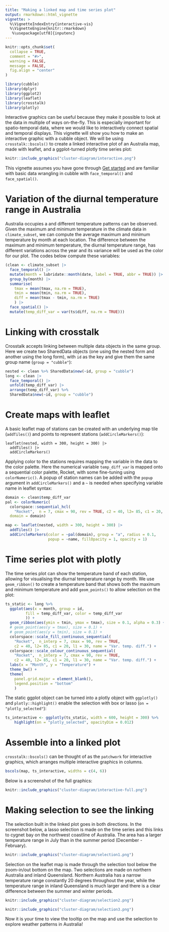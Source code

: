 ```yaml
---
title: "Making a linked map and time series plot"
output: rmarkdown::html_vignette
vignette: >
  %\VignetteIndexEntry{interactive-vis}
  %\VignetteEngine{knitr::rmarkdown}
   %\usepackage[utf8]{inputenc}
---
```


```r
knitr::opts_chunk$set(
  collapse = TRUE,
  comment = "#>", 
  warning = FALSE,
  message = FALSE,
  fig.align = "center"
)

library(cubble)
library(dplyr)
library(ggplot2)
library(leaflet)
library(crosstalk)
library(plotly)
```

Interactive graphics can be useful because they make it possible to look at the data in multiple of ways on-the-fly. This is especially important for spatio-temporal data, where we would like to interactively connect spatial and temporal displays. This vignette will show you how to make an interactive graphic with a cubble object. We will be using `crosstalk::bscols()` to create a linked interactive plot of an Australia map, made with leaflet, and a ggplot-turned plotly time series plot: 

```r
knitr::include_graphics("cluster-diagram/interactive.png")
```


This vignette assumes you have gone through [Get started](cubble.html) and are familiar with basic data wrangling in cubble with `face_temporal()` and `face_spatial()`. 

# Variation of the diurnal temperature range in Australia

Australia occupies a  and different temperature patterns can be observed. Given the maximum and minimum temperature in the climate data in `climate_subset`, we can compute the average maximum and minimum temperature by month at each location. The difference between the maximum and minimum temperature, the diurnal temperature range, has different variations across the year and its variance will be used as the color for our plot. The codes below compute these variables: 

```r
(clean <- climate_subset |>
  face_temporal() |>
  mutate(month = lubridate::month(date, label = TRUE, abbr = TRUE)) |>
  group_by(month) |>
  summarise(
    tmax = mean(tmax, na.rm = TRUE),
    tmin = mean(tmin, na.rm = TRUE),
    diff = mean(tmax - tmin, na.rm = TRUE)
    ) |>
  face_spatial() |>
  mutate(temp_diff_var = var(ts$diff, na.rm = TRUE)))
```

# Linking with crosstalk

Crosstalk accepts linking between multiple data objects in the same group. Here we create two SharedData objects (one using the nested form and another using the long form), with `id` as the key and give them the same group name (`group = "cubble"`):

```r
nested <- clean %>% SharedData$new(~id, group = "cubble")
long <- clean |>
  face_temporal() |>
  unfold(temp_diff_var) |>
  arrange(temp_diff_var) %>% 
  SharedData$new(~id, group = "cubble")
```

# Create maps with leaflet

A basic leaflet map of stations can be created with an underlying map tile (`addTiles()`) and points to represent stations (`addCircleMarkers()`):

```
leaflet(nested, width = 300, height = 300) |>
  addTiles() |>
  addCircleMarkers()
```

Applying color to the stations requires mapping the variable in the data to the color palette. Here the numerical variable `temp_diff_var` is mapped onto a sequential color palette, Rocket, with some fine-tuning using `colorNumeric()`. A popup of station names can be added with the `popup` argument in `addCircleMarkers()` and a `~` is needed when specifying variable name in  leaflet syntax:

```r
domain <- clean$temp_diff_var
pal <- colorNumeric(
  colorspace::sequential_hcl(
    "Rocket",  n = 7, cmax = 90, rev = TRUE, c2 = 40, l2= 85, c1 = 20, l1 = 30),
  domain = domain)

map <- leaflet(nested, width = 300, height = 300) |>
  addTiles() |>
  addCircleMarkers(color = ~pal(domain), group = "a", radius = 0.1,
                   popup = ~name, fillOpacity = 1, opacity = 1)
```


# Time series plot with plotly

The time series plot can show the temperature band of each station, allowing for visualising the diurnal temperature range by month. We use `geom_ribbon()` to create a temperature band that shows both the maximum and minimum temperature and add `geom_points()` to allow selection on the plot:

```r
ts_static <- long %>% 
  ggplot(aes(x = month, group = id,
         fill = temp_diff_var, color = temp_diff_var
         )) +
  geom_ribbon(aes(ymin = tmin, ymax = tmax), size = 0.1, alpha = 0.3) +
  # geom_point(aes(y = tmax), size = 0.1) +
  # geom_point(aes(y = tmin), size = 0.1) +
  colorspace::scale_fill_continuous_sequential(
    "Rocket",  n_interp = 7, cmax = 90, rev = TRUE,
    c2 = 40, l2= 85, c1 = 20, l1 = 30, name = "Var. temp. diff.") +
  colorspace::scale_colour_continuous_sequential(
    "Rocket",  n_interp = 7, cmax = 90, rev = TRUE,
    c2 = 40, l2= 85, c1 = 20, l1 = 30, name = "Var. temp. diff.") +
  labs(x = "Month", y = "Temperature") +
  theme_bw() +
  theme(
    panel.grid.major = element_blank(),
    legend.position = "bottom"
    )
```

The static ggplot object can be turned into a plotly object with `ggplotly()` and `plotly::highlight()` enable the selection with box or lasso (`on = "plotly_selected"`):

```r
ts_interactive <- ggplotly(ts_static, width = 600, height = 300) %>% 
    highlight(on = "plotly_selected", opacityDim = 0.012)
```


# Assemble into a linked plot

`crosstalk::bscols()` can be thought of as the `patchwork` for interactive graphics, which arranges multiple interactive graphics in columns.

```r
bscols(map, ts_interactive, widths = c(4, 6))
```

Below is a screenshot of the full graphics:

```r
knitr::include_graphics("cluster-diagram/interactive-full.png")
```

# Making selection to see the linking

The selection built in the linked plot goes in both directions. In the screenshot below, a lasso selection is made on the time series and this links to cygnet bay on the northwest coastline of Australia. The area has a larger temperature range in July than in the summer period (December - February).

```r
knitr::include_graphics("cluster-diagram/selection1.png")
```

Selection on the leaflet map is made through the selection tool below the zoom-in/out bottom on the map. Two selections are made on northern Australia and inland Queensland. Northern Australia has a narrow temperature range constantly 20 degrees throughout the year, while the temperature range in inland Queensland is much larger and there is a clear difference between the summer and winter periods.

```r
knitr::include_graphics("cluster-diagram/selection2.png")
```

```r
knitr::include_graphics("cluster-diagram/selection3.png")
```

Now it is your time to view the tooltip on the map and use the selection to explore weather patterns in Australia! 
